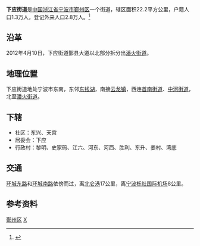 {{中国乡级行政区|33/02/12/001/000
| 行政区全称 = 下应街道
| 景观照片文件名 =
| 景观照片描述 =
| 汉语拼音 =
| 通用拼音 =
| 注音符號 =
| 其它标音类型1 =
| 其它标音1 =
| 其它标音类型2 =
| 其它标音2 =
| 其它语言类型1 =
| 其它语言地名1 =
| 其它语言类型2 =
| 其它语言地名2 =
| 上级行政区 = [[浙江省|浙江省]][[宁波市|宁波市]][[鄞州区|鄞州区]]
| 行政区类别 = [[街道_(行政区划)|街道]]
| 行政区划代码 =  
| 地理坐标 =
| 总面积 = 9[[平方公里|平方公里]]
| 户籍人口 = 1.3万
| 户籍人口年份 =2012
| 常住人口 = 
| 常住人口年份 = 
| 人口密度 =
| 行政区划 = 17
| 官方网站 = http://xiaying.nbyz.gov.cn
| 网站名称 = 中国·宁波市·下应街道办事门户网站
| 政府驻地 = 湾底村
| 邮政编码 =  
| 毗邻行政区 =
| 位置图文件名 =
| 位置图描述 =
}}
'''下应街道'''是[[中国|中国]][[浙江省|浙江省]][[宁波市|宁波市]][[鄞州区|鄞州区]]一个街道，辖区面积22.2平方公里，户籍人口1.3万人，登记外来人口2.8万人。<ref>{{Cite web |url=http://xiaying.nbyz.gov.cn/Article/about.asp |title=下应简介 |accessdate=2011-10-18 |archive-date=2012-06-05 |archive-url=https://web.archive.org/web/20120605112738/http://xiaying.nbyz.gov.cn/Article/about.asp |dead-url=no }}</ref>

== 沿革 ==
2012年4月10日，下应街道鄞县大道以北部分拆分出[[潘火街道|潘火街道]]。

== 地理位置 ==
下应街道地处宁波市东南，东邻[[东钱湖|东钱湖]]，南接[[云龙镇_(宁波市)|云龙镇]]，西连[[首南街道|首南街道]]、[[中河街道|中河街道]]，北至[[潘火街道|潘火街道]]。

== 下辖 ==
* 社区：东兴、天宫
* 居委会：下应
* 行政村：黎明、史家码、江六、河东、河西、胜利、东升、姜村、湾底

== 交通 ==
[[环城东路|环城东路]]和[[环城南路_(宁波)|环城南路]]依傍而过，离[[北仑港|北仑港]]17公里，离[[宁波栎社国际机场|宁波栎社国际机场]]8公里。

== 参考资料 ==
{{reflist}}

{{鄞州区行政区划|cat|X下}}
[[Category:宁波市街道_(行政区划)|鄞州区]]
[[Category:鄞州区行政区划|X]]